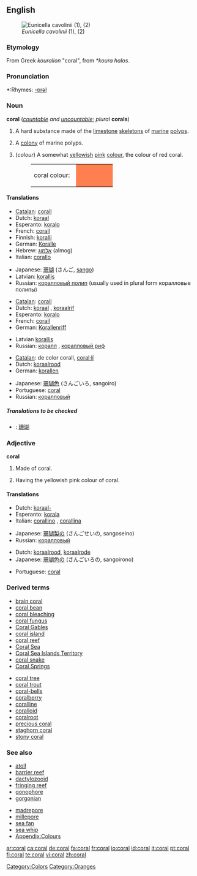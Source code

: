 {{see|Coral}}
{{wikipedia}}
==English==
[[Image:Eunicella cavolinii.jpg|thumb|''Eunicella cavolinii'' (1), (2)]]

===Etymology===
From Greek ''kouralion'' "coral", from ''*koura halos''.

===Pronunciation===
*:Rhymes: [[Rhymes:English:-ɒrəl|-ɒrəl]]

===Noun===
'''coral''' (''[[countable]] and [[uncountable]]''; ''plural'' '''corals''')

# {{uncountable}} A hard substance made of the [[limestone]] [[skeleton]]s of [[marine]] [[polyp]]s.
# {{countable}} A [[colony]] of marine polyps.
# {{countable}} (''colour'') A somewhat [[yellowish]] [[pink]] [[colour]], the colour of red coral.
#:<table><tr><td>coral colour: &nbsp;</td><td bgcolor="#FF7F50" width="80">&nbsp; </td></tr></table>

====Translations====
{{trans-top|substance}}
*[[Catalan]]: [[corall]] {{m}}
*Dutch: [[koraal]] {{n}}
*Esperanto: [[koralo]]
*French: [[corail]] {{m}}
*Finnish: [[koralli]]
*German: [[Koralle]] {{f}}
*Hebrew: [[אלמוג]] (almog) {{m}}
*Italian: [[corallo]] {{m}}
{{trans-mid}}
*Japanese: [[珊瑚]] (さんご, [[sango]])
*Latvian: [[korallis]] {{m}}
*Russian: [[коралловый полип]] {{m}} (usually used in plural form коралловые полипы)
{{trans-bottom}}

{{trans-top|colony}}
*[[Catalan]]: [[corall]] {{m}}
*Dutch: [[koraal]] {{n}}, [[koraalrif]] {{n}}
*Esperanto: [[koralo]]
*French: [[corail]] {{m}}
*German: [[Korallenriff]] {{n}}
{{trans-mid}}
*Latvian [[korallis]] {{m}}
*Russian: [[коралл]] {{m}}, [[коралловый риф]] {{m}}
{{trans-bottom}}

{{trans-top|colour}}
*[[Catalan]]: de color corall, [[coral·lí]]
*Dutch: [[koraalrood]] {{n}}
*German: [[korallen]]
{{trans-mid}}
*Japanese: [[珊瑚色]] (さんごいろ, sangoiro)
*Portuguese: [[#Portuguese|coral]] {{m}}
*Russian: [[коралловый]]
{{trans-bottom}}

=====Translations to be checked=====
{{checktrans}}
<!--Remove this section once all of the translations below have been moved into the tables above.-->
*{{ttbc|Chinese}}: [[珊瑚]]

===Adjective===
'''coral'''

# Made of coral.
# {{color}} Having the yellowish pink colour of coral.

====Translations====
{{trans-top|made of coral}}
*Dutch: [[koraal-]]
*Esperanto: [[korala]]
*Italian: [[corallino]] {{m}}, [[corallina]] {{f}}
{{trans-mid}}
*Japanese: [[珊瑚製の]] (さんごせいの, sangoseino)
*Russian: [[коралловый]]
{{trans-bottom}}

{{trans-top|having the yellowish pink colour of coral}}
*Dutch: [[koraalrood]], [[koraalrode]]
*Japanese: [[珊瑚色の]] (さんごいろの, sangoirono)
{{trans-mid}}
*Portuguese: [[#Portuguese|coral]]
{{trans-bottom}}

===Derived terms===
{{top}}
*[[brain coral]]
*[[coral bean]]
*[[coral bleaching]]
*[[coral fungus]]
*[[Coral Gables]]
*[[coral island]]
*[[coral reef]]
*[[Coral Sea]]
*[[Coral Sea Islands Territory]]
*[[coral snake]]
*[[Coral Springs]]
{{mid}}
*[[coral tree]]
*[[coral trout]]
*[[coral-bells]]
*[[coralberry]]
*[[coralline]]
*[[coralloid]]
*[[coralroot]]
*[[precious coral]]
*[[staghorn coral]]
*[[stony coral]]
{{bottom}}

===See also===
{{top}}
*[[atoll]]
*[[barrier reef]]
*[[dactylozooid]]
*[[fringing reef]]
*[[gonophore]]
*[[gorgonian]]
{{mid}}
*[[madrepore]]
*[[millepore]]
*[[sea fan]]
*[[sea whip]]
*[[Wiktionary_Appendix:Colours|Appendix:Colours]]
{{bottom}}

[[Category:Colors]]
[[Category:Oranges]]

[[ar:coral]]
[[ca:coral]]
[[de:coral]]
[[fa:coral]]
[[fr:coral]]
[[io:coral]]
[[id:coral]]
[[it:coral]]
[[pt:coral]]
[[fi:coral]]
[[te:coral]]
[[vi:coral]]
[[zh:coral]]